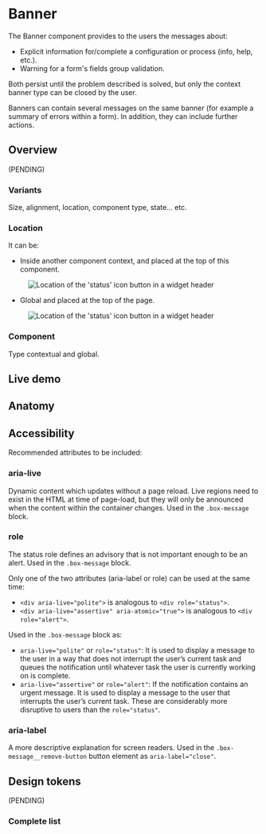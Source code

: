 


<Meta title="Components/Banner" />

# Banner

The Banner component provides to the users the messages about:

- Explicit information for/complete a configuration or process (info, help, etc.).
- Warning for a form's fields group validation.

Both persist until the problem described is solved, but only the context banner type can be closed by the user.

Banners can contain several messages on the same banner (for example a summary of errors within a form). In addition, they can include further actions.

## Overview

(PENDING)

### Variants

Size, alignment, location, component type, state... etc.

### Location

It can be:

- Inside another component context, and placed at the top of this component.

<Figure>
  <img
    alt="Location of the 'status' icon button in a widget header"
    src="img/location-banner-075x.jpg"
  />
</Figure>

- Global and placed at the top of the page.

<Figure>
  <img
    alt="Location of the 'status' icon button in a widget header"
    src="img/Location-Globalbanner075x.jpg"
  />
</Figure>

### Component

Type contextual and global.

## Live demo

<LiveDemo
  story={Stories.Example}
  urlHtml="https://devoinc.github.io/genesys-styles/?path=/docs/components-boxmessage--docs"
  urlReact="https://devoinc.github.io/genesys-ui/?path=/docs/components-feedback-banner--docs"
/>

## Anatomy

<Figure caption="The internal structure and specs of the Banner component.">
  <Figma
    aspectRatio="4x3"
    url="https://www.figma.com/file/4f9wa0fKYIwMue6yo6nrJL/Genesys-Design-System---Web-Previews?type=design&node-id=15400%3A72165&mode=design&t=Dw2xOfqO2VoLFeWs-1"
  />
</Figure>

## Accessibility

Recommended attributes to be included:

### aria-live

Dynamic content which updates without a page reload.
Live regions need to exist in the HTML at time of page-load, but they will only
be announced when the content within the container changes.
Used in the `.box-message` block.

### role

The status role defines an advisory that is not important enough to be an alert.
Used in the `.box-message` block.

Only one of the two attributes (aria-label or role) can be used at the same time:

- `<div aria-live="polite">` is analogous to `<div role="status">`.
- `<div aria-live="assertive" aria-atomic="true">` is analogous to `<div role="alert">`.

Used in the `.box-message` block as:

- `aria-live="polite"` or `role="status"`: It is used to display a message to
  the user in a way that does not interrupt the user’s current task and queues the
  notification until whatever task the user is currently working on is complete.
- `aria-live="assertive"` or `role="alert"`: If the notification contains an
  urgent message. It is used to display a message to the user that interrupts the
  user’s current task. These are considerably more disruptive to users than the
  `role="status"`.

### aria-label

A more descriptive explanation for screen readers.
Used in the `.box-message__remove-button` button element as `aria-label="close"`.

## Design tokens

(PENDING)

### Complete list

<DesignTokensList componentName="boxMessage" />
